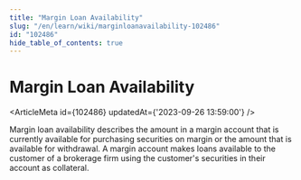 ```yaml
---
title: "Margin Loan Availability"
slug: "/en/learn/wiki/marginloanavailability-102486"
id: "102486"
hide_table_of_contents: true
---
```



# Margin Loan Availability

<ArticleMeta id={102486} updatedAt={'2023-09-26 13:59:00'} />
<div className='border-solid border-b border-t-0 my-4 border-[var(--ifm-color-gray-300)]' />

Margin loan availability describes the amount in a margin account that is currently available for purchasing securities on margin or the amount that is available for withdrawal. A margin account makes loans available to the customer of a brokerage firm using the customer's securities in their account as collateral.
